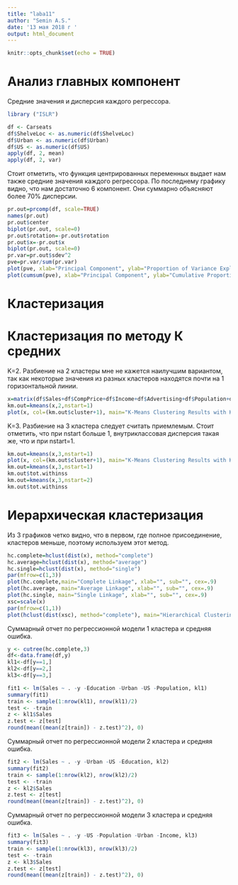 ---
title: "laba11"
author: "Semin A.S."
date: '13 мая 2018 г '
output: html_document
---

```{r setup, include=FALSE}
knitr::opts_chunk$set(echo = TRUE)
```

# Анализ главных компонент

Средние значения и дисперсия каждого регрессора.

```{r,echo=FALSE}
library ("ISLR")

df <- Carseats
df$ShelveLoc <- as.numeric(df$ShelveLoc)
df$Urban <- as.numeric(df$Urban)
df$US <- as.numeric(df$US)
apply(df, 2, mean)
apply(df, 2, var)

```

Стоит отметить, что функция центрированных переменных выдает нам также средние значения каждого регрессора. По последнему графику видно, что нам достаточно 6 компонент. Они суммарно объясняют более 70% дисперсии.

```{r,echo=FALSE}
pr.out=prcomp(df, scale=TRUE)
names(pr.out)
pr.out$center
biplot(pr.out, scale=0)
pr.out$rotation=-pr.out$rotation
pr.out$x=-pr.out$x
biplot(pr.out, scale=0)
pr.var=pr.out$sdev^2
pve=pr.var/sum(pr.var)
plot(pve, xlab="Principal Component", ylab="Proportion of Variance Explained", ylim=c(0,1),type='b')
plot(cumsum(pve), xlab="Principal Component", ylab="Cumulative Proportion of Variance Explained", ylim=c(0,1),type='b')
```


# Кластеризация

# Кластеризация по методу К средних

K=2. Разбиение на 2 кластеры мне не кажется наилучшим вариантом, так как некоторые значения из разных кластеров находятся почти на 1 горизонтальной линии.

```{r,echo=FALSE}
x=matrix(df$Sales+df$CompPrice+df$Income+df$Advertising+df$Population+df$Price+df$ShelveLoc+df$Age+df$Education+df$Urban+df$US)
km.out=kmeans(x,2,nstart=1)
plot(x, col=(km.out$cluster+1), main="K-Means Clustering Results with K=2", xlab="", ylab="", pch=20, cex=2)
```

K=3. Разбиение на 3 кластера следует считать приемлемым. Стоит отметить, что при nstart больше 1, внутриклассовая дисперсия такая же, что и при nstart=1.

```{r,echo=FALSE}
km.out=kmeans(x,3,nstart=1)
plot(x, col=(km.out$cluster+1), main="K-Means Clustering Results with K=3", xlab="", ylab="", pch=20, cex=2)
km.out=kmeans(x,3,nstart=1)
km.out$tot.withinss
km.out=kmeans(x,3,nstart=2)
km.out$tot.withinss
```

# Иерархическая кластеризация

Из 3 графиков четко видно, что в первом, где полное присоединение, кластеров меньше, поэтому используем этот метод.

```{r,echo=FALSE}
hc.complete=hclust(dist(x), method="complete")
hc.average=hclust(dist(x), method="average")
hc.single=hclust(dist(x), method="single")
par(mfrow=c(1,3))
plot(hc.complete,main="Complete Linkage", xlab="", sub="", cex=.9)
plot(hc.average, main="Average Linkage", xlab="", sub="", cex=.9)
plot(hc.single, main="Single Linkage", xlab="", sub="", cex=.9)
xsc=scale(x)
par(mfrow=c(1,1))
plot(hclust(dist(xsc), method="complete"), main="Hierarchical Clustering with Scaled Features", xlab="", sub="")
```

Суммарный отчет по регрессионной модели 1 кластера и средняя ошибка.

```{r,echo=FALSE}
y <- cutree(hc.complete,3)
df<-data.frame(df,y) 
kl1<-df[y==1,] 
kl2<-df[y==2,] 
kl3<-df[y==3,]

fit1 <- lm(Sales ~ . -y -Education -Urban -US -Population, kl1)
summary(fit1)
train <- sample(1:nrow(kl1), nrow(kl1)/2)
test <- -train
z <- kl1$Sales
z.test <- z[test]
round(mean((mean(z[train]) - z.test)^2), 0)
```

Суммарный отчет по регрессионной модели 2 кластера и средняя ошибка.

```{r,echo=FALSE}
fit2 <- lm(Sales ~ . -y -Urban -US -Education, kl2)
summary(fit2)
train <- sample(1:nrow(kl2), nrow(kl2)/2)
test <- -train
z <- kl2$Sales
z.test <- z[test]
round(mean((mean(z[train]) - z.test)^2), 0)
```

Суммарный отчет по регрессионной модели 3 кластера и средняя ошибка.

```{r,echo=FALSE}
fit3 <- lm(Sales ~ . -y -US -Population -Urban -Income, kl3)
summary(fit3)
train <- sample(1:nrow(kl3), nrow(kl3)/2)
test <- -train
z <- kl3$Sales
z.test <- z[test]
round(mean((mean(z[train]) - z.test)^2), 0)
```


